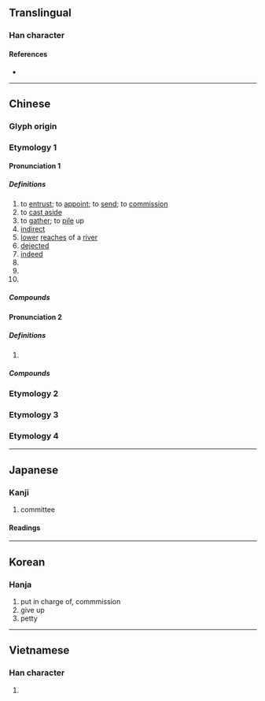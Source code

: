 {{character info/new}}
==Translingual==

===Han character===
{{Han char|rn=38|rad=女|as=05|sn=8|four=20404|canj=HDV|ids=⿱禾女}}

====References====
* {{Han ref|kx=0259.100|dkj=06181|dj=0524.110|hdz=21038.040|uh=59D4|ud=22996|bh=A965|bd=43365}}

----

==Chinese==
{{zh-forms}}

===Glyph origin===
{{Han etym}}

===Etymology 1===

====Pronunciation 1====
{{zh-pron
|m=wěi
|c=wai2
|h=pfs=ve
|md=ūi
|mn=úi
|w=2ue
|mc=2
|oc=2+3+4,2
|cat=v,a,n,pn
}}

=====Definitions=====
{{zh-hanzi}}

# to [[entrust]]; to [[appoint]]; to [[send]]; to [[commission]]
# to [[cast aside]]
# to [[gather]]; to [[pile]] up
# [[indirect]]
# [[lower]] [[reaches]] of a [[river]]
# [[dejected]]
# [[indeed]]
# {{zh-short|委員|[[committee]] [[member]]}}
# {{zh-short|委員會|committee}}
# {{surname|lang=zh}}

=====Compounds=====
{{zh-der|fold=1|委派|奉委|委婉|委頓|委付|委任|委曲成全|委巷|委曲|委託行|委託書|委曲求全|委決不下|委員制|中常委|受委屈|委結|委罪|勞委會|委員|委辦|委吏|委禽|差委|委的|委任統治|委任狀|常務委員|委員會|僑委會|委靡不振|委重投艱|委過|委身玉盤|委身|委質|委託|委用|委瑣|委棄|委果|委屈|委實|委國|委內瑞拉|委任直選|委命|主委|委宛|委咎|主任委員|委任立法|委靡|原委|委積|源委|監察委員|窮源竟委|推委|深知原委|斯文委地|櫃檯委託|政委|政務委員|立委|黨委|立法委員|臺委|考試委員}}

====Pronunciation 2====
{{zh-pron
|m=wēi
|c=wai1
|dial=n
|mc=1
|oc=1,1
|cat=a
}}

=====Definitions=====
{{zh-hanzi}}

# {{zh-only|委蛇|[[winding]]; [[curved]]}}

=====Compounds=====
{{zh-der|fold=1|委蛇|虛與委蛇}}

===Etymology 2===
{{zh-see|諉|ss}}

===Etymology 3===
{{zh-see|萎|ss}}

===Etymology 4===
{{zh-see|痿|ss}}

----

==Japanese==

===Kanji===
{{ja-kanji|grade=3|rs=女05}}

# committee

====Readings====
{{ja-readings
|goon=い
|kanon=い
|kun=ゆだ-ねる, すえ, くわ-し.い
}}

----

==Korean==

===Hanja===
{{ko-hanja|hangeul=[[위]]|rv=wi|mr=wi|y=wi}}

# put in charge of, commmission
# give up
# petty

----

==Vietnamese==

===Han character===
{{vi-readings|rs=女05|hanviet=ủy, uế}}

# {{defn|lang=vi|sort=女05}}